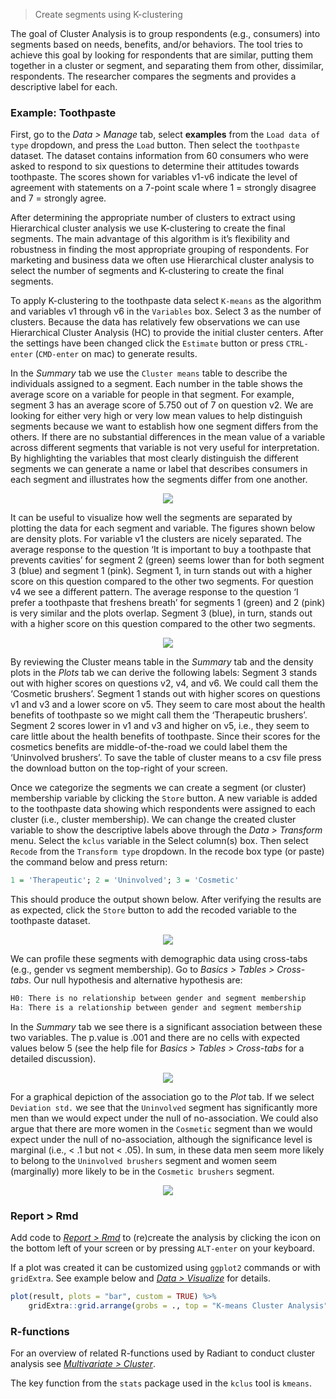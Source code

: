 > Create segments using K-clustering

The goal of Cluster Analysis is to group respondents (e.g., consumers) into segments based on needs, benefits, and/or behaviors. The tool tries to achieve this goal by looking for respondents that are similar, putting them together in a cluster or segment, and separating them from other, dissimilar, respondents. The researcher compares the segments and provides a descriptive label for each.

### Example: Toothpaste

First, go to the _Data > Manage_ tab, select **examples** from the `Load data of type` dropdown, and press the `Load` button. Then select the `toothpaste` dataset. The dataset contains information from 60 consumers who were asked to respond to six questions to determine their attitudes towards toothpaste. The scores shown for variables v1-v6 indicate the level of agreement with statements on a 7-point scale where 1 = strongly disagree and 7 = strongly agree.

After determining the appropriate number of clusters to extract using Hierarchical cluster analysis we use K-clustering to create the final segments. The main advantage of this algorithm is it's flexibility and robustness in finding the most appropriate grouping of respondents. For marketing and business data we often use Hierarchical cluster analysis to select the number of segments and K-clustering to create the final segments.

To apply K-clustering to the toothpaste data select `K-means` as the algorithm and variables v1 through v6 in the `Variables` box. Select 3 as the number of clusters. Because the data has relatively few observations we can use Hierarchical Cluster Analysis (HC) to provide the initial cluster centers. After the settings have been changed click the `Estimate` button or press `CTRL-enter` (`CMD-enter` on mac) to generate results.

In the _Summary_ tab we use the `Cluster means` table to describe the individuals assigned to a segment. Each number in the table shows the average score on a variable for people in that segment. For example, segment 3 has an average score of 5.750 out of 7 on question v2. We are looking for either very high or very low mean values to help distinguish segments because we want to establish how one segment differs from the others. If there are no substantial differences in the mean value of a variable across different segments that variable is not very useful for interpretation. By highlighting the variables that most clearly distinguish the different segments we can generate a name or label that describes consumers in each segment and illustrates how the segments differ from one another.

<p align="center"><img src="https://radiant-rstats.github.io/docs/multivariate/figures_multivariate//kclus_summary.png"></p>

It can be useful to visualize how well the segments are separated by plotting the data for each segment and variable. The figures shown below are density plots. For variable v1 the clusters are nicely separated. The average response to the question 'It is important to buy a toothpaste that prevents cavities' for segment 2 (green) seems lower than for both segment 3 (blue) and segment 1 (pink). Segment 1, in turn stands out with a higher score on this question compared to the other two segments. For question v4 we see a different pattern. The average response to the question 'I prefer a toothpaste that freshens breath' for segments 1 (green) and 2 (pink) is very similar and the plots overlap. Segment 3 (blue), in turn, stands out with a higher score on this question compared to the other two segments.

<p align="center"><img src="https://radiant-rstats.github.io/docs/multivariate/figures_multivariate//kclus_plot.png"></p>

By reviewing the Cluster means table in the _Summary_ tab and the density plots in the _Plots_ tab we can derive the following labels: Segment 3 stands out with higher scores on questions v2, v4, and v6. We could call them the 'Cosmetic brushers'. Segment 1 stands out with higher scores on questions v1 and v3 and a lower score on v5. They seem to care most about the health benefits of toothpaste so we might call them the 'Therapeutic brushers'. Segment 2 scores lower in v1 and v3 and higher on v5, i.e., they seem to care little about the health benefits of toothpaste. Since their scores for the cosmetics benefits are middle-of-the-road we could label them the 'Uninvolved brushers'. To save the table of cluster means to a csv file press the download button on the top-right of your screen.

Once we categorize the segments we can create a segment (or cluster) membership variable by clicking the `Store` button. A new variable is added to the toothpaste data showing which respondents were assigned to each cluster (i.e., cluster membership). We can change the created cluster variable to show the descriptive labels above through the _Data > Transform_ menu. Select the `kclus` variable in the Select column(s) box. Then select `Recode` from the `Transform type` dropdown. In the recode box type (or paste) the command below and press return:

```r
1 = 'Therapeutic'; 2 = 'Uninvolved'; 3 = 'Cosmetic'
```

This should produce the output shown below. After verifying the results are as expected, click the `Store` button to add the recoded variable to the toothpaste dataset.

<p align="center"><img src="https://radiant-rstats.github.io/docs/multivariate/figures_multivariate//kclus_transform_recode.png"></p>

We can profile these segments with demographic data using cross-tabs (e.g., gender vs segment membership). Go to _Basics > Tables > Cross-tabs_. Our null hypothesis and alternative hypothesis are:

```r
H0: There is no relationship between gender and segment membership
Ha: There is a relationship between gender and segment membership
```

In the _Summary_ tab we see there is a significant association between these two variables. The p.value is .001 and there are no cells with expected values below 5 (see the help file for _Basics > Tables > Cross-tabs_ for a detailed discussion).

<p align="center"><img src="https://radiant-rstats.github.io/docs/multivariate/figures_multivariate//kclus_cross_tabs_summary.png"></p>

For a graphical depiction of the association go to the _Plot_ tab. If we select `Deviation std.` we see that the `Uninvolved` segment has significantly more men than we would expect under the null of no-association. We could also argue that there are more women in the `Cosmetic` segment than we would expect under the null of no-association, although the significance level is marginal (i.e., < .1 but not < .05). In sum, in these data men seem more likely to belong to the `Uninvolved brushers` segment and women seem (marginally) more likely to be in the `Cosmetic brushers` segment.

<p align="center"><img src="https://radiant-rstats.github.io/docs/multivariate/figures_multivariate//kclus_cross_tabs_plot.png"></p>

### Report > Rmd

Add code to <a href="https://radiant-rstats.github.io/docs/data/report_rmd.html" target="_blank">_Report > Rmd_</a> to (re)create the analysis by clicking the <i title="report results" class="fa fa-edit"></i> icon on the bottom left of your screen or by pressing `ALT-enter` on your keyboard. 

If a plot was created it can be customized using `ggplot2` commands or with `gridExtra`. See example below and <a href="https://radiant-rstats.github.io/docs/data/visualize.html" target="_blank">_Data > Visualize_</a> for details.

```r
plot(result, plots = "bar", custom = TRUE) %>%
	gridExtra::grid.arrange(grobs = ., top = "K-means Cluster Analysis", ncol = 2)
```

### R-functions

For an overview of related R-functions used by Radiant to conduct cluster analysis see <a href = "https://radiant-rstats.github.io/radiant.multivariate/reference/index.html#section-multivariate-cluster" target="_blank">_Multivariate > Cluster_</a>.

The key function from the `stats` package used in the `kclus` tool is `kmeans`. 
